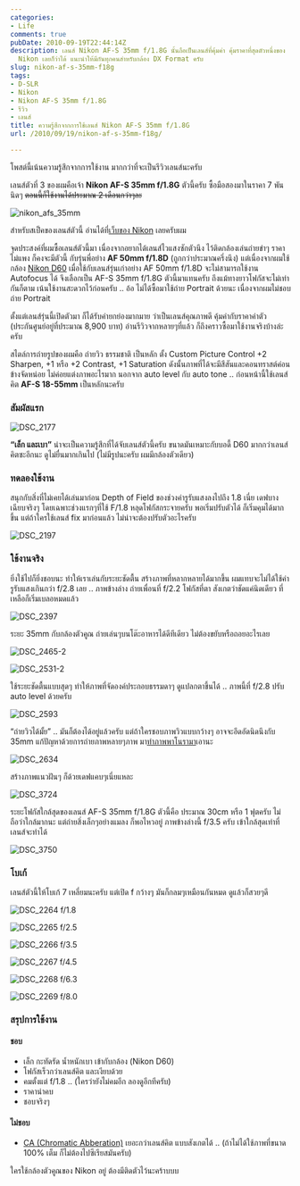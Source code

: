 ```yaml
---
categories:
- Life
comments: true
pubDate: 2010-09-19T22:44:14Z
description: เลนส์ Nikon AF-S 35mm f/1.8G นั้นถือเป็นเลนส์ที่คุ้มค่า คุ้มราคาที่สุดตัวหนึ่งของ
  Nikon เลยก็ว่าได้ แนะนำให้มีกันทุกคนสำหรับกล้อง DX Format ครับ
slug: nikon-af-s-35mm-f18g
tags:
- D-SLR
- Nikon
- Nikon AF-S 35mm f/1.8G
- รีวิว
- เลนส์
title: ความรู้สึกจากการใช้เลนส์ Nikon AF-S 35mm f/1.8G
url: /2010/09/19/nikon-af-s-35mm-f18g/

---
```


โพสต์นี้เน้นความรู้สึกจากการใช้งาน มากกว่าที่จะเป็นรีวิวเลนส์นะครับ

เลนส์ตัวที่ 3 ของผมคือเจ้า **Nikon AF-S 35mm f/1.8G** ตัวนี้ครับ ซื้อมือสองมาในราคา 7 พันนิดๆ <del>ตอนนี้ก็ใช้งานได้ประมาณ 2 เดือนกว่าๆละ</del>

![nikon_afs_35mm](https://files.armno.in.th/uploads/2010/09/nikon_afs_35mm_thumb.jpg)

สำหรับสเป็คของเลนส์ตัวนี้ อ่านได้ที่[เว็บของ Nikon](http://imaging.nikon.com/products/imaging/lineup/lens/singlefocal/normal/af-s_dx_35mmf_18g/index.htm) เลยครับผม

จุดประสงค์ที่ผมซื้อเลนส์ตัวนี้มา เนื่องจากอยากได้เลนส์ไวแสงซักตัวนึง ไว้ติดกล้องเล่นถ่ายขำๆ ราคาไม่แพง ก็คงจะมีตัวนี้ กับรุ่นพี่อย่าง **AF 50mm f/1.8D** (ถูกกว่าประมาณครึ่งนึง) แต่เนื่องจากผมใช้กล้อง [Nikon D60](https://armno.in.th/content/nikon-d60) เมื่อใช้กับเลนส์รุ่นเก่าอย่าง AF 50mm f/1.8D จะไม่สามารถใช้งาน Autofocus ได้ จึงเลือกเป็น AF-S 35mm f/1.8G ตัวนี้มาแทนครับ ถึงแม้ทางยาวโฟกัสจะไม่เท่ากันก็ตาม เน้นใช้งานสะดวกไว้ก่อนครับ .. อ้อ ไม่ได้ซื้อมาใช้ถ่าย Portrait ด้วยนะ เนื่องจากผมไม่ชอบถ่าย Portrait

ตั้งแต่เลนส์รุ่นนี้เปิดตัวมา ก็ได้รับคำยกย่องมากมาย ว่าเป็นเลนส์คุณภาพดี คุ้มค่ากับราคาค่าตัว (ประกันศูนย์อยู่ที่ประมาณ 8,900 บาท) อ่านรีวิวจากหลายๆที่แล้ว ก็ถึงคราวซื้อมาใช้งานจริงบ้างล่ะครับ

สไตล์การถ่ายรูปของผมคือ ถ่ายวิว ธรรมชาติ เป็นหลัก ตั้ง Custom Picture Control +2 Sharpen, +1 หรือ +2 Contrast, +1 Saturation ดังนั้นภาพที่ได้จะมีสีสันและคอนทราสต์ค่อนข้างจัดหน่อย ไม่ค่อยแต่งภาพอะไรมาก นอกจาก auto level กับ auto tone .. ก่อนหน้านี้ใช้เลนส์คิต **AF-S 18-55mm** เป็นหลักนะครับ

### สัมผัสแรก

![DSC_2177](https://files.armno.in.th/uploads/2010/09/DSC_2177_thumb.jpg)

**“เล็ก และเบา”** น่าจะเป็นความรู้สึกที่ได้จับเลนส์ตัวนี้ครับ ขนาดมันเหมาะกับบอดี้ D60 มากกว่าเลนส์คิตซะอีกนะ ดูไม่ยื่นมากเกินไป (ไม่มีรูปนะครับ ผมมีกล้องตัวเดียว)

### ทดลองใช้งาน

สนุกกับสิ่งที่ไม่เคยได้เล่นมาก่อน Depth of Field ของช่วงค่ารูรับแสงลงไปถึง 1.8 เนี่ย เดฟบางเฉียบจริงๆ โดยเฉพาะช่วงแรกๆที่ใช้ F/1.8 หลุดโฟกัสกระจายครับ พอเริ่มปรับตัวได้ ก็เริ่มคุมได้มากขึ้น แต่ถ้าใครใช้เลนส์ fix มาก่อนแล้ว ไม่น่าจะต้องปรับตัวอะไรครับ

![DSC_2197](https://files.armno.in.th/uploads/2010/09/DSC_2197_thumb.jpg)

### ใช้งานจริง

ยิ่งใช้ไปก็ยิ่งชอบนะ ทำให้เราเล่นกับระยะชัดตื้น สร้างภาพที่หลากหลายได้มากขึ้น ผมแทบจะไม่ได้ใช้ค่ารูรับแสงเกินกว่า f/2.8 เลย .. ภาพข้างล่าง ถ่ายเพื่อนที่ f/2.2 โฟกัสที่ตา สังเกตว่าชัดแค่นิดเดียว ที่เหลือก็เริ่มเบลอหมดแล้ว

![DSC_2397](https://files.armno.in.th/uploads/2010/09/DSC_2397_thumb.jpg)

ระยะ 35mm กับกล้องตัวคูณ ถ่ายเล่นๆบนโต๊ะอาหารได้ดีทีเดียว ไม่ต้องขยับหรือถอยอะไรเลย

![DSC_2465-2](https://files.armno.in.th/uploads/2010/09/DSC_24652_thumb.jpg)

![DSC_2531-2](https://files.armno.in.th/uploads/2010/09/DSC_25312_thumb.jpg)

ใช้ระยะชัดตื้นแบบสุดๆ ทำให้ภาพที่จัดองค์ประกอบธรรมดาๆ ดูแปลกตาขึ้นได้ .. ภาพนี้ที่ f/2.8 ปรับ auto level ด้วยครับ

![DSC_2593](https://files.armno.in.th/uploads/2010/09/DSC_2593_thumb.jpg)

“ถ่ายวิวได้มั้ย” .. มันก็ต้องได้อยู่แล้วครับ แต่ถ้าใครชอบภาพวิวแบบกว้างๆ อาจจะอึดอัดนิดนึงกับ 35mm แก้ปัญหาด้วยการถ่ายภาพหลายๆภาพ มา[ทำภาพพาโนรามา](https://armno.in.th/%E0%B8%97%E0%B8%B3%E0%B8%A0%E0%B8%B2%E0%B8%9E%E0%B8%9E%E0%B8%B2%E0%B9%82%E0%B8%99%E0%B8%A3%E0%B8%B2%E0%B8%A1%E0%B8%B2%E0%B8%87%E0%B9%88%E0%B8%B2%E0%B8%A2%E0%B9%86)เอานะ

![DSC_2634](https://files.armno.in.th/uploads/2010/09/DSC_2634_thumb.jpg)

สร้างภาพแนวฝันๆ ก็ด้วยเดฟแคบๆเนี่ยแหละ

![DSC_3724](https://files.armno.in.th/uploads/2010/09/DSC_3724_thumb.jpg)

ระยะโฟกัสใกล้สุดของเลนส์ AF-S 35mm f/1.8G ตัวนี้คือ ประมาณ 30cm หรือ 1 ฟุตครับ ไม่ถือว่าใกล้มากนะ แต่ถ่ายสิ่งเล็กๆอย่างแมลง ก็พอไหวอยู่ ภาพข้างล่างนี้ f/3.5 ครับ เข้าใกล้สุดเท่าที่เลนส์จะทำได้

![DSC_3750](https://files.armno.in.th/uploads/2010/09/DSC_3750_thumb.jpg)

### โบเก้

เลนส์ตัวนี้ให้โบเก้ 7 เหลี่ยมนะครับ แต่เปิด f กว้างๆ มันก็กลมๆเหมือนกันหมด ดูแล้วก็สวยๆดี

![DSC_2264](https://files.armno.in.th/uploads/2010/09/DSC_2264.jpg) f/1.8

![DSC_2265](https://files.armno.in.th/uploads/2010/09/DSC_2265.jpg) f/2.5

![DSC_2266](https://files.armno.in.th/uploads/2010/09/DSC_2266.jpg) f/3.5

![DSC_2267](https://files.armno.in.th/uploads/2010/09/DSC_2267.jpg) f/4.5

![DSC_2268](https://files.armno.in.th/uploads/2010/09/DSC_2268.jpg) f/6.3

![DSC_2269](https://files.armno.in.th/uploads/2010/09/DSC_2269.jpg) f/8.0


### สรุปการใช้งาน

#### ชอบ

* เล็ก กะทัดรัด น้ำหนักเบา เข้ากับกล้อง (Nikon D60)
* โฟกัสเร็วกว่าเลนส์คิต และเงียบด้วย
* คมตั้งแต่ f/1.8 .. (ใครว่ายังไม่คมอีก ลองดูอีกทีครับ)
* ราคาน่าคบ
* ชอบจริงๆ

#### ไม่ชอบ

* [CA (Chromatic Abberation)](http://en.wikipedia.org/wiki/Chromatic_aberration) เยอะกว่าเลนส์คิต แบบสังเกตได้ .. (ถ้าไม่ได้ใช้ภาพที่ขนาด 100% เต็ม ก็ไม่ต้องไปซีเรียสมันครับ)

ใครใช้กล้องตัวคูณของ Nikon อยู่ ต้องมีติดตัวไว้นะคร้าบบบ

